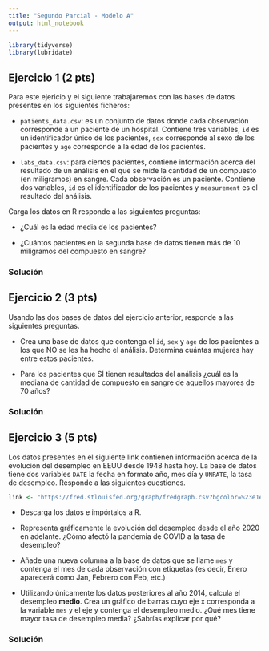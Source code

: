 ```yaml
---
title: "Segundo Parcial - Modelo A"
output: html_notebook
---
```


```r
library(tidyverse)
library(lubridate)
```

## Ejercicio 1 (2 pts)

Para este ejericio y el siguiente trabajaremos con las bases de datos presentes en los siguientes ficheros:

* `patients_data.csv`: es un conjunto de datos donde cada observación corresponde a un paciente de un hospital. Contiene tres variables, `id` es un identificador único de los pacientes, `sex` corresponde al sexo de los pacientes y `age` corresponde a la edad de los pacientes.

* `labs_data.csv`: para ciertos pacientes, contiene información acerca del resultado de un análisis en el que se mide la cantidad de un compuesto (en miligramos) en sangre. Cada observación es un paciente. Contiene dos variables, `id` es el identificador de los pacientes y `measurement` es el resultado del análisis.

Carga los datos en R responde a las siguientes preguntas:

* ¿Cuál es la edad media de los pacientes?

* ¿Cuántos pacientes en la segunda base de datos tienen más de 10 miligramos del compuesto en sangre?

### Solución


## Ejercicio 2 (3 pts)

Usando las dos bases de datos del ejercicio anterior, responde a las siguientes preguntas.

* Crea una base de datos que contenga el `id`, `sex` y `age` de los pacientes a los que NO se les ha hecho el análisis. Determina cuántas mujeres hay entre estos pacientes.

* Para los pacientes que SÍ tienen resultados del análisis ¿cuál es la mediana de cantidad de compuesto en sangre de aquellos mayores de 70 años?

### Solución

## Ejercicio 3 (5 pts)

Los datos presentes en el siguiente link contienen información acerca de la evolución del desempleo en EEUU desde 1948 hasta hoy. La base de datos tiene dos variables `DATE` la fecha en formato año, mes día y `UNRATE`, la tasa de desempleo. Responde a las siguientes cuestiones.

```r
link <- "https://fred.stlouisfed.org/graph/fredgraph.csv?bgcolor=%23e1e9f0&chart_type=line&drp=0&fo=open%20sans&graph_bgcolor=%23ffffff&height=450&mode=fred&recession_bars=on&txtcolor=%23444444&ts=12&tts=12&width=1168&nt=0&thu=0&trc=0&show_legend=yes&show_axis_titles=yes&show_tooltip=yes&id=UNRATE&scale=left&cosd=1948-01-01&coed=2022-11-01&line_color=%234572a7&link_values=false&line_style=solid&mark_type=none&mw=3&lw=2&ost=-99999&oet=99999&mma=0&fml=a&fq=Monthly&fam=avg&fgst=lin&fgsnd=2020-02-01&line_index=1&transformation=lin&vintage_date=2022-12-09&revision_date=2022-12-09&nd=1948-01-01"
```

* Descarga los datos e impórtalos a R.

* Representa gráficamente la evolución del desempleo desde el año 2020 en adelante. ¿Cómo afectó la pandemia de COVID a la tasa de desempleo?

* Añade una nueva columna a la base de datos que se llame `mes` y contenga el mes de cada observación con etiquetas (es decir, Enero aparecerá como Jan, Febrero con Feb, etc.)

* Utilizando únicamente los datos posteriores al año 2014, calcula el desempleo **medio**.  Crea un gráfico de barras cuyo eje x corresponda a la variable `mes` y el eje y contenga el desempleo medio. ¿Qué mes tiene mayor tasa de desempleo media? ¿Sabrías explicar por qué?

### Solución